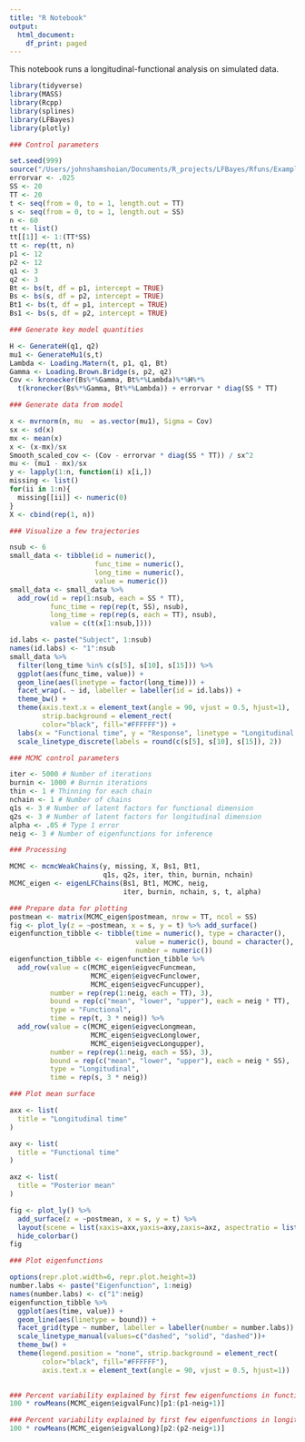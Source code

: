 ```yaml
---
title: "R Notebook"
output:
  html_document:
    df_print: paged
---
```


This notebook runs a longitudinal-functional analysis on simulated data.

```r
library(tidyverse)
library(MASS)
library(Rcpp)
library(splines)
library(LFBayes)
library(plotly)
```

```r
### Control parameters

set.seed(999)
source("/Users/johnshamshoian/Documents/R_projects/LFBayes/Rfuns/Example/Simulation_funcs.R")
errorvar <- .025
SS <- 20
TT <- 20
t <- seq(from = 0, to = 1, length.out = TT)
s <- seq(from = 0, to = 1, length.out = SS)
n <- 60
tt <- list()
tt[[1]] <- 1:(TT*SS)
tt <- rep(tt, n)
p1 <- 12
p2 <- 12
q1 <- 3
q2 <- 3
Bt <- bs(t, df = p1, intercept = TRUE)
Bs <- bs(s, df = p2, intercept = TRUE)
Bt1 <- bs(t, df = p1, intercept = TRUE)
Bs1 <- bs(s, df = p2, intercept = TRUE)
```

```r
### Generate key model quantities

H <- GenerateH(q1, q2)
mu1 <- GenerateMu1(s,t)
Lambda <- Loading.Matern(t, p1, q1, Bt)
Gamma <- Loading.Brown.Bridge(s, p2, q2)
Cov <- kronecker(Bs%*%Gamma, Bt%*%Lambda)%*%H%*%
  t(kronecker(Bs%*%Gamma, Bt%*%Lambda)) + errorvar * diag(SS * TT)
```

```r
### Generate data from model

x <- mvrnorm(n, mu  = as.vector(mu1), Sigma = Cov)
sx <- sd(x)
mx <- mean(x)
x <- (x-mx)/sx
Smooth_scaled_cov <- (Cov - errorvar * diag(SS * TT)) / sx^2
mu <- (mu1 - mx)/sx
y <- lapply(1:n, function(i) x[i,])
missing <- list()
for(ii in 1:n){
  missing[[ii]] <- numeric(0)
}
X <- cbind(rep(1, n))
```

```r
### Visualize a few trajectories

nsub <- 6
small_data <- tibble(id = numeric(),
                     func_time = numeric(),
                     long_time = numeric(),
                     value = numeric())
small_data <- small_data %>% 
  add_row(id = rep(1:nsub, each = SS * TT),
          func_time = rep(rep(t, SS), nsub),
          long_time = rep(rep(s, each = TT), nsub),
          value = c(t(x[1:nsub,])))

id.labs <- paste("Subject", 1:nsub)
names(id.labs) <- "1":nsub
small_data %>%
  filter(long_time %in% c(s[5], s[10], s[15])) %>%
  ggplot(aes(func_time, value)) +
  geom_line(aes(linetype = factor(long_time))) +
  facet_wrap(. ~ id, labeller = labeller(id = id.labs)) + 
  theme_bw() +
  theme(axis.text.x = element_text(angle = 90, vjust = 0.5, hjust=1), 
        strip.background = element_rect(
        color="black", fill="#FFFFFF")) + 
  labs(x = "Functional time", y = "Response", linetype = "Longitudinal time") +
  scale_linetype_discrete(labels = round(c(s[5], s[10], s[15]), 2))
```
```r
### MCMC control parameters

iter <- 5000 # Number of iterations
burnin <- 1000 # Burnin iterations
thin <- 1 # Thinning for each chain
nchain <- 1 # Number of chains
q1s <- 3 # Number of latent factors for functional dimension
q2s <- 3 # Number of latent factors for longitudinal dimension
alpha <- .05 # Type 1 error
neig <- 3 # Number of eigenfunctions for inference
```

```r
### Processing

MCMC <- mcmcWeakChains(y, missing, X, Bs1, Bt1,
                       q1s, q2s, iter, thin, burnin, nchain)
MCMC_eigen <- eigenLFChains(Bs1, Bt1, MCMC, neig,
                            iter, burnin, nchain, s, t, alpha)
```

```r
### Prepare data for plotting
postmean <- matrix(MCMC_eigen$postmean, nrow = TT, ncol = SS)
fig <- plot_ly(z = ~postmean, x = s, y = t) %>% add_surface()
eigenfunction_tibble <- tibble(time = numeric(), type = character(),
                               value = numeric(), bound = character(),
                               number = numeric())
eigenfunction_tibble <- eigenfunction_tibble %>%
  add_row(value = c(MCMC_eigen$eigvecFuncmean,
                    MCMC_eigen$eigvecFunclower,
                    MCMC_eigen$eigvecFuncupper),
          number = rep(rep(1:neig, each = TT), 3),
          bound = rep(c("mean", "lower", "upper"), each = neig * TT),
          type = "Functional",
          time = rep(t, 3 * neig)) %>%
  add_row(value = c(MCMC_eigen$eigvecLongmean,
                    MCMC_eigen$eigvecLonglower,
                    MCMC_eigen$eigvecLongupper),
          number = rep(rep(1:neig, each = SS), 3),
          bound = rep(c("mean", "lower", "upper"), each = neig * SS),
          type = "Longitudinal",
          time = rep(s, 3 * neig))


```

```r
### Plot mean surface

axx <- list(
  title = "Longitudinal time"
)

axy <- list(
  title = "Functional time"
)

axz <- list(
  title = "Posterior mean"
)

fig <- plot_ly() %>%
  add_surface(z = ~postmean, x = s, y = t) %>%
  layout(scene = list(xaxis=axx,yaxis=axy,zaxis=axz, aspectratio = list(x = .9, y = .8, z = 1))) %>%
  hide_colorbar()
fig

```

```r
### Plot eigenfunctions

options(repr.plot.width=6, repr.plot.height=3)
number.labs <- paste("Eigenfunction", 1:neig)
names(number.labs) <- c("1":neig)
eigenfunction_tibble %>%
  ggplot(aes(time, value)) +
  geom_line(aes(linetype = bound)) +
  facet_grid(type ~ number, labeller = labeller(number = number.labs)) +
  scale_linetype_manual(values=c("dashed", "solid", "dashed"))+
  theme_bw() +
  theme(legend.position = "none", strip.background = element_rect(
        color="black", fill="#FFFFFF"), 
        axis.text.x = element_text(angle = 90, vjust = 0.5, hjust=1))
  
```

```r
### Percent variability explained by first few eigenfunctions in functional direction
100 * rowMeans(MCMC_eigen$eigvalFunc)[p1:(p1-neig+1)]
```

```r
### Percent variability explained by first few eigenfunctions in longitudinal direction
100 * rowMeans(MCMC_eigen$eigvalLong)[p2:(p2-neig+1)]
```